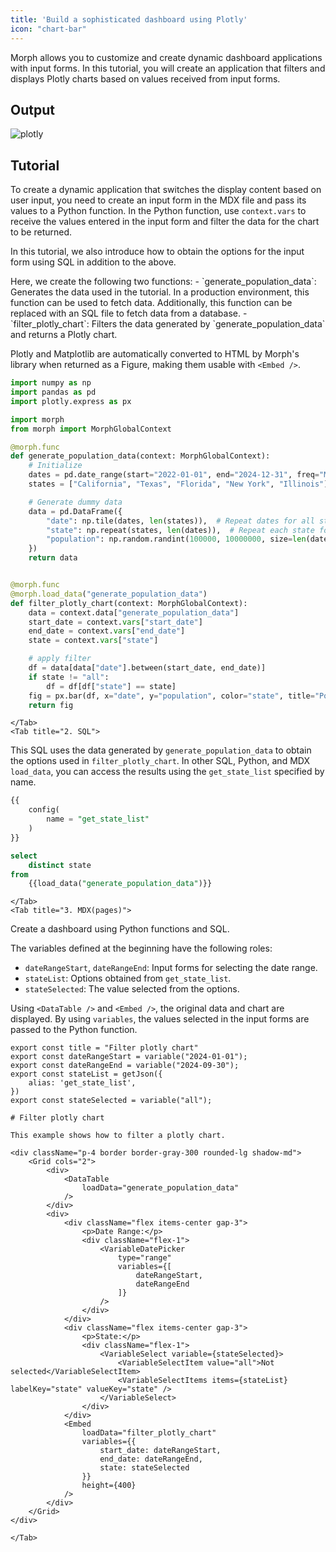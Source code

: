 ```yaml
---
title: 'Build a sophisticated dashboard using Plotly'
icon: "chart-bar"
---
```


Morph allows you to customize and create dynamic dashboard applications with input forms.
In this tutorial, you will create an application that filters and displays Plotly charts based on values received from input forms.

## Output

![plotly](/assets/images/docs/tutorial/filter_plotly.png)

## Tutorial

To create a dynamic application that switches the display content based on user input, you need to create an input form in the MDX file and pass its values to a Python function.
In the Python function, use `context.vars` to receive the values entered in the input form and filter the data for the chart to be returned.

In this tutorial, we also introduce how to obtain the options for the input form using SQL in addition to the above.

<Tabs>
    <Tab title="1. Python">
Here, we create the following two functions:
- `generate_population_data`: Generates the data used in the tutorial. In a production environment, this function can be used to fetch data. Additionally, this function can be replaced with an SQL file to fetch data from a database.
- `filter_plotly_chart`: Filters the data generated by `generate_population_data` and returns a Plotly chart.

Plotly and Matplotlib are automatically converted to HTML by Morph's library when returned as a Figure, making them usable with `<Embed />`.

```python
import numpy as np
import pandas as pd
import plotly.express as px

import morph
from morph import MorphGlobalContext

@morph.func
def generate_population_data(context: MorphGlobalContext):
    # Initialize
    dates = pd.date_range(start="2022-01-01", end="2024-12-31", freq="M").strftime("%Y-%m-%d")
    states = ["California", "Texas", "Florida", "New York", "Illinois"]  # List of states

    # Generate dummy data
    data = pd.DataFrame({
        "date": np.tile(dates, len(states)),  # Repeat dates for all states
        "state": np.repeat(states, len(dates)),  # Repeat each state for all dates
        "population": np.random.randint(100000, 10000000, size=len(dates) * len(states))  # Generate random population data
    })
    return data


@morph.func
@morph.load_data("generate_population_data")
def filter_plotly_chart(context: MorphGlobalContext):
    data = context.data["generate_population_data"]
    start_date = context.vars["start_date"]
    end_date = context.vars["end_date"]
    state = context.vars["state"]

    # apply filter
    df = data[data["date"].between(start_date, end_date)]
    if state != "all":
        df = df[df["state"] == state]
    fig = px.bar(df, x="date", y="population", color="state", title="Population Over Time by State")
    return fig

```
    </Tab>
    <Tab title="2. SQL">
This SQL uses the data generated by `generate_population_data` to obtain the options used in `filter_plotly_chart`.
In other SQL, Python, and MDX `load_data`, you can access the results using the `get_state_list` specified by name.

```sql
{{
    config(
        name = "get_state_list"
    )
}}

select
    distinct state
from
    {{load_data("generate_population_data")}}

```
    </Tab>
    <Tab title="3. MDX(pages)">
Create a dashboard using Python functions and SQL.

The variables defined at the beginning have the following roles:
- `dateRangeStart`, `dateRangeEnd`: Input forms for selecting the date range.
- `stateList`: Options obtained from `get_state_list`.
- `stateSelected`: The value selected from the options.

Using `<DataTable />` and `<Embed />`, the original data and chart are displayed.
By using `variables`, the values selected in the input forms are passed to the Python function.

```tsx
export const title = "Filter plotly chart"
export const dateRangeStart = variable("2024-01-01");
export const dateRangeEnd = variable("2024-09-30");
export const stateList = getJson({
    alias: 'get_state_list',
})
export const stateSelected = variable("all");

# Filter plotly chart

This example shows how to filter a plotly chart.

<div className="p-4 border border-gray-300 rounded-lg shadow-md">
    <Grid cols="2">
        <div>
            <DataTable
                loadData="generate_population_data"
            />
        </div>
        <div>
            <div className="flex items-center gap-3">
                <p>Date Range:</p>
                <div className="flex-1">
                    <VariableDatePicker
                        type="range"
                        variables={[
                            dateRangeStart,
                            dateRangeEnd
                        ]}
                    />
                </div>
            </div>
            <div className="flex items-center gap-3">
                <p>State:</p>
                <div className="flex-1">
                    <VariableSelect variable={stateSelected}>
                        <VariableSelectItem value="all">Not selected</VariableSelectItem>
                        <VariableSelectItems items={stateList} labelKey="state" valueKey="state" />
                    </VariableSelect>
                </div>
            </div>
            <Embed
                loadData="filter_plotly_chart"
                variables={{
                    start_date: dateRangeStart,
                    end_date: dateRangeEnd,
                    state: stateSelected
                }}
                height={400}
            />
        </div>
    </Grid>
</div>
```
    </Tab>
</Tabs>
